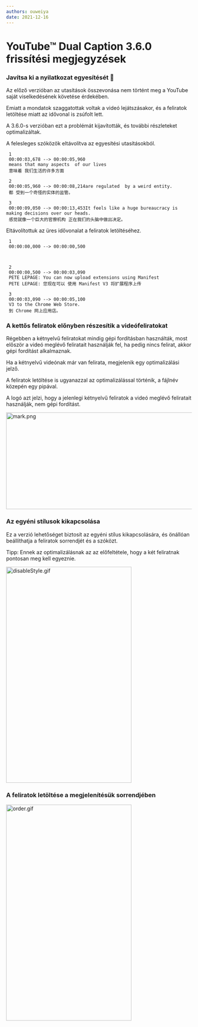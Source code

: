 ```yaml
---
authors: ouweiya
date: 2021-12-16 
---
```



# YouTube™ Dual Caption 3.6.0 frissítési megjegyzések

### Javítsa ki a nyilatkozat egyesítését 🎉

 Az előző verzióban az utasítások összevonása nem történt meg a YouTube saját viselkedésének követése érdekében.

Emiatt a mondatok szaggatottak voltak a videó lejátszásakor, és a feliratok letöltése miatt az idővonal is zsúfolt lett.

A 3.6.0-s verzióban ezt a problémát kijavították, és további részleteket optimalizáltak.

A felesleges szóközök eltávolítva az egyesítési utasításokból.

```
 1
 00:00:03,678 --> 00:00:05,960
 means that many aspects  of our lives
 意味着 我们生活的许多方面

 2
 00:00:05,960 --> 00:00:08,214are regulated  by a weird entity.
 都 受到一个奇怪的实体的监管。

 3
 00:00:09,050 --> 00:00:13,453It feels like a huge bureaucracy is making decisions over our heads.
 感觉就像一个巨大的官僚机构 正在我们的头脑中做出决定。
 ```

Eltávolítottuk az üres idővonalat a feliratok letöltéséhez.

```
 1
 00:00:00,000 --> 00:00:00,500



 2
 00:00:00,500 --> 00:00:03,090
 PETE LEPAGE: You can now upload extensions using Manifest
 PETE LEPAGE: 您现在可以 使用 Manifest V3 将扩展程序上传

 3
 00:00:03,090 --> 00:00:05,100
 V3 to the Chrome Web Store.
 到 Chrome 网上应用店。
 ```

### A kettős feliratok előnyben részesítik a videófeliratokat

 Régebben a kétnyelvű feliratokat mindig gépi fordításban használták, most először a videó meglévő feliratait használják fel, ha pedig nincs felirat, akkor gépi fordítást alkalmaznak.

 Ha a kétnyelvű videónak már van felirata, megjelenik egy optimalizálási jelző.

 A feliratok letöltése is ugyanazzal az optimalizálással történik, a fájlnév közepén egy pipával.

<Tip>A logó azt jelzi, hogy a jelenlegi kétnyelvű feliratok a videó meglévő feliratait használják, nem gépi fordítást.</Tip>

<img src={mark} alt="mark.png" width="891" height="262" />

### Az egyéni stílusok kikapcsolása

 Ez a verzió lehetőséget biztosít az egyéni stílus kikapcsolására, és önállóan beállíthatja a feliratok sorrendjét és a szóközt.

<Tip>Tipp: Ennek az optimalizálásnak az az előfeltétele, hogy a két feliratnak pontosan meg kell egyeznie.</Tip>

<img src={disableStyle} alt="disableStyle.gif" width="340" height="585" />

### A feliratok letöltése a megjelenítésük sorrendjében

<img src={order} alt="order.gif" width="340" height="585" />

<WebStore />